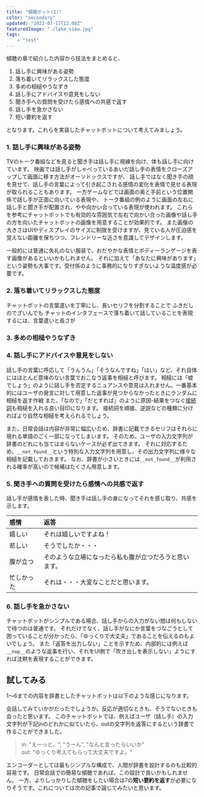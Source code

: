 ```yaml
---
title: "傾聴ボット(1)"
color: "secondary"
updated: "2022-07-17T12:00Z"
featuredImage: "./lake_view.jpg"
tags: 
    - "test"
---
```



傾聴の章で紹介した内容から技法をまとめると、

1. 話し手に興味がある姿勢
2. 落ち着いてリラックスした態度
3. 多めの相槌やうなずき
4. 話し手にアドバイスや意見をしない
5. 聞き手への質問を受けたら感情への共感で返す
6. 話し手を急かさない
7. 短い要約を返す
    
となります。これらを実装したチャットボットについて考えてみましょう。

### 1. 話し手に興味がある姿勢

TVのトーク番組などを見ると聞き手は話し手に視線を向け、体も話し手に向けています。
映画では話し手がしゃべっているあいだ話し手の表情をクローズアップして画面に移す方法がオーソドックスですが、
話し手ではなく聞き手の顔を見せて、話し手の言葉によって引き起こされる感情の変化を表情で見せる表現が取られることもあります。
一方ゲームなどでは画面の奥と手前という位置関係で話し手が正面に向いている表現や、
トーク番組の例のように画面の左右に話し手と聞き手が配置され、やや向かい合っている表現が使われます。
これらを参考にチャットボットでも有効的な雰囲気で左右で向かい合った画像や話し手の方を向いたチャットボットの画像を用意することが効果的です。
また画像の大きさはUIやディスプレイのサイズに制限を受けますが、見ている人が圧迫感を覚えない距離を保ちつつ、フレンドリーな近さを意識してデザインします。

一般的には普通に失礼のない服装で、おだやかな表情とボディーランゲージを表す画像があるといいかもしれません。
それに加えて「あなたに興味があります」という姿勢も大事です。受付係のように事務的になりすぎないような温度感が必要です。

### 2. 落ち着いてリラックスした態度

チャットボットの言葉遣いを丁寧にし、長いセリフを分割することで
ふきだしのでざいんでも
チャットのインタフェースで落ち着いて話していることを表現するには、言葉遣いと長さが

### 3. 多めの相槌やうなずき
### 4. 話し手にアドバイスや意見をしない

話し手の言葉に呼応して「うんうん」「そうなんですね」「はい」など、それ自体にはほとんど意味のない言葉でおこなう返事を相槌と呼びます。
相槌には「嘘でしょう」のように話し手を否定するニュアンスや意見は入れません。一番基本的にはユーザの発言に対して用意した返事が見つからなかったときにランダムに相槌を返す作戦
また、「なので」「だとすれば」のように原因-結果をつなぐ[接続詞](https://ja.wikipedia.org/wiki/%E6%8E%A5%E7%B6%9A%E8%A9%9E)も相槌を入れる良い目印になります。
接続詞を順接、逆説などの種類に分ければより自然な相槌を考えられるでしょう。
 
また、日常会話は内容が非常に幅広いため、辞書に記載できるセリフはそれらに現れる単語のごく一部になってしまいます。
そのため、ユーザの入力文字列が辞書のどれにも当てはまらないケースが必ず出てきます。
それに対応するため、`__not_found__`という特別な入力文字列を用意し、その出力文字列に様々な相槌を記載しておきます。
なお、辞書が小さいときには`__not_found__`が利用される確率が高いので候補はたくさん用意します。

### 5. 聞き手への質問を受けたら感情への共感で返す

話し手が感情を表した時、聞き手は話し手の身になってそれを感じ取り、共感を示します。

| 感情 | 返答 |
| :--  | :-- |
| 嬉しい | それは嬉しいですよね！ |
| 悲しい | そうでしたか・・・|
| 腹が立つ | そのような立場になったら私も腹が立つだろうと思います。|
| 忙しかった| それは・・・大変なことだと思います。|

### 6. 話し手を急かさない

チャットボットがシンプルである場合、話し手からの入力がない間は何もしないで待つのは普通です。
それだけでなく、話し手がなにか言葉をつなごうとして困っていることが分かったら、「ゆっくりで大丈夫」であることを伝えるのもよいでしょう。
また「返答を出力しない」ことを示すため、内部的には例えば `__nop__`のような返事を行い、それをUI側で「吹き出しを表示しない」ようにすれば沈黙を表現することができます。

## 試してみる

1〜6までの内容を辞書としたチャットボットは以下のような感じになります。

<Chatbot source='/chatbot/prompter'/>

会話してみていかがだったでしょうか。反応が適切なときも、そうでないときも会ったと思います。
このチャットボットでは、例えばユーザ（話し手）の入力文字列が下記inのどれかに似ていたら、outの文字列を返答にするという辞書で作ることができました。

> in: "えーっと、", "うーん", "なんと言ったらいいか"  
> out: "ゆっくり考えてもらって大丈夫ですよ。"  

エンコーダーとしては最もシンプルな構成で、人間が辞書を設計するのも比較的容易です。
日常会話での簡易な傾聴であれば、この設計で良いかもしれません。
一方、よりしっかりした傾聴をしたい場合は7の**短い要約を返す**が必要になりそうです。これについては次の記事で論じてみたいと思います。